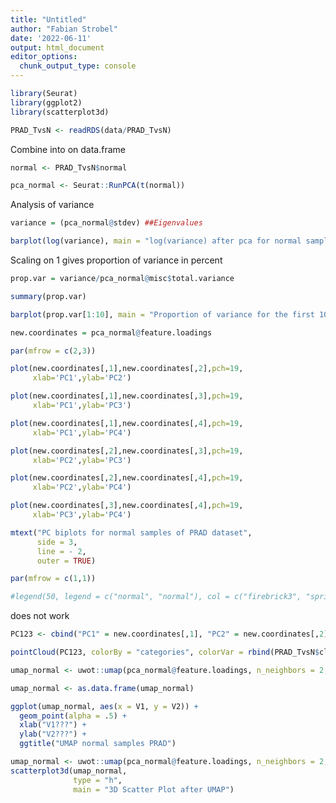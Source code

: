 ```yaml
---
title: "Untitled"
author: "Fabian Strobel"
date: '2022-06-11'
output: html_document
editor_options: 
  chunk_output_type: console
---
```


```r
library(Seurat)
library(ggplot2)
library(scatterplot3d)
```

```r
PRAD_TvsN <- readRDS(data/PRAD_TvsN)
```

Combine into on data.frame
```r
normal <- PRAD_TvsN$normal
```

```r
pca_normal <- Seurat::RunPCA(t(normal))
```

Analysis of variance
```r
variance = (pca_normal@stdev) ##Eigenvalues

barplot(log(variance), main = "log(variance) after pca for normal samples of PRAD dataset", xlab = "PC_i", ylab = "log(variance)")
```

Scaling on 1 gives proportion of variance in percent
```r
prop.var = variance/pca_normal@misc$total.variance

summary(prop.var)

barplot(prop.var[1:10], main = "Proportion of variance for the first 10 PCs", xlab = "PCs", ylab = "Proportion of variance")
```

```r
new.coordinates = pca_normal@feature.loadings

par(mfrow = c(2,3))

plot(new.coordinates[,1],new.coordinates[,2],pch=19,
     xlab='PC1',ylab='PC2')

plot(new.coordinates[,1],new.coordinates[,3],pch=19,
     xlab='PC1',ylab='PC3')

plot(new.coordinates[,1],new.coordinates[,4],pch=19,
     xlab='PC1',ylab='PC4')

plot(new.coordinates[,2],new.coordinates[,3],pch=19,
     xlab='PC2',ylab='PC3')

plot(new.coordinates[,2],new.coordinates[,4],pch=19,
     xlab='PC2',ylab='PC4')

plot(new.coordinates[,3],new.coordinates[,4],pch=19,
     xlab='PC3',ylab='PC4')

mtext("PC biplots for normal samples of PRAD dataset",
      side = 3,
      line = - 2,
      outer = TRUE)

par(mfrow = c(1,1))

#legend(50, legend = c("normal", "normal"), col = c("firebrick3", "springgreen4"), horiz = T, cex = 0.75)
```

does not work
```r
PC123 <- cbind("PC1" = new.coordinates[,1], "PC2" = new.coordinates[,2], "PC3" = new.coordinates[,3])

pointCloud(PC123, colorBy = "categories", colorVar = rbind(PRAD_TvsN$clinical$gender, PRAD_TvsN$clinical$gender))
```

```r
umap_normal <- uwot::umap(pca_normal@feature.loadings, n_neighbors = 2, n_components = 2)

umap_normal <- as.data.frame(umap_normal)

ggplot(umap_normal, aes(x = V1, y = V2)) + 
  geom_point(alpha = .5) +
  xlab("V1???") +
  ylab("V2???") +
  ggtitle("UMAP normal samples PRAD")
```

```r
umap_normal <- uwot::umap(pca_normal@feature.loadings, n_neighbors = 2, n_components = 3)
scatterplot3d(umap_normal,
              type = "h",
              main = "3D Scatter Plot after UMAP")
```